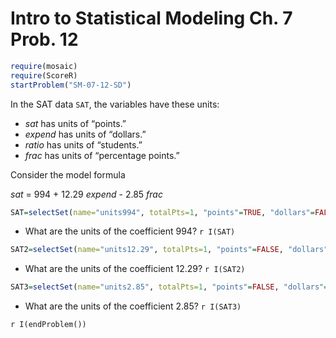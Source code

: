 Intro to Statistical Modeling Ch. 7 Prob. 12
========================================================
```r
require(mosaic)
require(ScoreR)
startProblem("SM-07-12-SD")
```

In the SAT data `SAT`, the variables have these units: 

* *sat* has units of "points." 
* *expend* has units of "dollars."
* *ratio* has units of "students."
* *frac* has units of "percentage points."


Consider the model formula 


*sat* = 994 + 12.29 *expend* - 2.85 *frac*

```r
SAT=selectSet(name="units994", totalPts=1, "points"=TRUE, "dollars"=FALSE, "students"=FALSE, "percentage points"=FALSE, "points per dollar"=FALSE, "students per point"=FALSE, "points per student"=FALSE, "points per percentage points"=FALSE)
```
* What are the units of the coefficient 994? `r I(SAT)`

```r
SAT2=selectSet(name="units12.29", totalPts=1, "points"=FALSE, "dollars"=FALSE, "students"=FALSE, "dollars per student"=FALSE, "points per dollar"=TRUE, "students per point"=FALSE, "points per student"=FALSE)
```
* What are the units of the coefficient 12.29? `r I(SAT2)`

```r
SAT3=selectSet(name="units2.85", totalPts=1, "points"=FALSE, "dollars"=FALSE, "percentage points"=FALSE, "points per dollar"=FALSE, "students per point"=FALSE, "points per student"=FALSE, "points per percentage points"=TRUE)
```
* What are the units of the coefficient 2.85? `r I(SAT3)`

`r I(endProblem())`